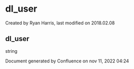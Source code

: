 
# dl_user 

 Created by  Ryan Harris, last modified on 2018.02.08

## dl_user

string

Document generated by Confluence on nov 11, 2022 04:24
